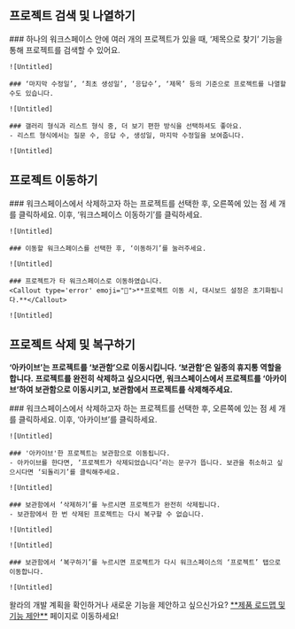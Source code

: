 
## 프로젝트 검색 및 나열하기

<Steps>
    ### 하나의 워크스페이스 안에 여러 개의 프로젝트가 있을 때, ‘제목으로 찾기’ 기능을 통해 프로젝트를 검색할 수 있어요.

    ![Untitled]

    ### ‘마지막 수정일’, ‘최초 생성일’, ‘응답수’, ‘제목’ 등의 기준으로 프로젝트를 나열할 수도 있습니다.

    ![Untitled]

    ### 갤러리 형식과 리스트 형식 중, 더 보기 편한 방식을 선택하셔도 좋아요.
    - 리스트 형식에서는 질문 수, 응답 수, 생성일, 마지막 수정일을 보여줍니다.

    ![Untitled]
</Steps>

## 프로젝트 이동하기

<Steps>
    ### 워크스페이스에서 삭제하고자 하는 프로젝트를 선택한 후, 오른쪽에 있는 점 세 개를 클릭하세요. 이후, ‘워크스페이스 이동하기’를 클릭하세요.

    ![Untitled]

    ### 이동할 워크스페이스를 선택한 후, ‘이동하기’를 눌러주세요.

    ![Untitled]

    ### 프로젝트가 타 워크스페이스로 이동하였습니다.
    <Callout type='error' emoji="🚨">**프로젝트 이동 시, 대시보드 설정은 초기화됩니다.**</Callout>

    ![Untitled]

</Steps>

## 프로젝트 삭제 및 복구하기

<Callout type='warning' emoji="⚠️">**‘아카이브’는 프로젝트를 ‘보관함’으로 이동시킵니다. ‘보관함’은 일종의 휴지통 역할을 합니다.**</Callout>
<Callout type='warning' emoji="⚠️">**프로젝트를 완전히 삭제하고 싶으시다면, 워크스페이스에서 프로젝트를 ‘아카이브’하여 보관함으로 이동시키고, 보관함에서 프로젝트를 삭제해주세요.**</Callout>

<Steps>
    ### 워크스페이스에서 삭제하고자 하는 프로젝트를 선택한 후, 오른쪽에 있는 점 세 개를 클릭하세요. 이후, ‘아카이브’를 클릭하세요.

    ![Untitled]

    ### '아카이브'한 프로젝트는 보관함으로 이동됩니다.
    - 아카이브를 한다면, ‘프로젝트가 삭제되었습니다’라는 문구가 뜹니다. 보관을 취소하고 싶으시다면 ‘되돌리기’를 클릭해주세요.

    ![Untitled]

    ### 보관함에서 ‘삭제하기’를 누르시면 프로젝트가 완전히 삭제됩니다.
    - 보관함에서 한 번 삭제된 프로젝트는 다시 복구할 수 없습니다.

    ![Untitled]

    ![Untitled]

    ### 보관함에서 ‘복구하기’를 누르시면 프로젝트가 다시 워크스페이스의 ‘프로젝트’ 탭으로 이동합니다.

    ![Untitled]

</Steps>

<Callout type='info' emoji="🔔">
    왈라의 개발 계획을 확인하거나 새로운 기능을 제안하고 싶으신가요? <a href='https://google.com' target="_blank" rel="noopener noreferrer" style={{textDecoration: 'underline'}}>**제품 로드맵 및 기능 제안**</a> 페이지로 이동하세요!
</Callout>